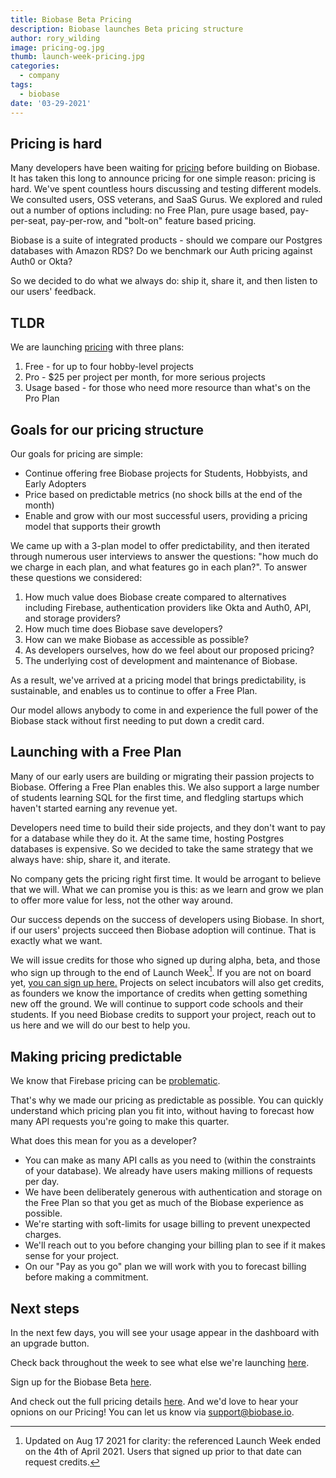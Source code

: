 ```yaml
---
title: Biobase Beta Pricing
description: Biobase launches Beta pricing structure
author: rory_wilding
image: pricing-og.jpg
thumb: launch-week-pricing.jpg
categories:
  - company
tags:
  - biobase
date: '03-29-2021'
---
```


## Pricing is hard

Many developers have been waiting for [pricing](/pricing) before building on Biobase. It has taken this long to announce pricing for one simple reason: pricing is hard. We've spent countless hours discussing and testing different models. We consulted users, OSS veterans, and SaaS Gurus. We explored and ruled out a number of options including: no Free Plan, pure usage based, pay-per-seat, pay-per-row, and "bolt-on" feature based pricing.

Biobase is a suite of integrated products - should we compare our Postgres databases with Amazon RDS? Do we benchmark our Auth pricing against Auth0 or Okta?

So we decided to do what we always do: ship it, share it, and then listen to our users' feedback.

## TLDR

We are launching [pricing](/pricing) with three plans:

1. Free - for up to four hobby-level projects
2. Pro - $25 per project per month, for more serious projects
3. Usage based - for those who need more resource than what's on the Pro Plan

## Goals for our pricing structure

Our goals for pricing are simple:

- Continue offering free Biobase projects for Students, Hobbyists, and Early Adopters
- Price based on predictable metrics (no shock bills at the end of the month)
- Enable and grow with our most successful users, providing a pricing model that supports their growth

We came up with a 3-plan model to offer predictability, and then iterated through numerous user interviews to answer the questions: "how much do we charge in each plan, and what features go in each plan?". To answer these questions we considered:

1. How much value does Biobase create compared to alternatives including Firebase, authentication providers like Okta and Auth0, API, and storage providers?
2. How much time does Biobase save developers?
3. How can we make Biobase as accessible as possible?
4. As developers ourselves, how do we feel about our proposed pricing?
5. The underlying cost of development and maintenance of Biobase.

As a result, we've arrived at a pricing model that brings predictability, is sustainable, and enables us to continue to offer a Free Plan.

Our model allows anybody to come in and experience the full power of the Biobase stack without first needing to put down a credit card.

## Launching with a Free Plan

Many of our early users are building or migrating their passion projects to Biobase. Offering a Free Plan enables this. We also support a large number of students learning SQL for the first time, and fledgling startups which haven't started earning any revenue yet.

Developers need time to build their side projects, and they don't want to pay for a database while they do it. At the same time, hosting Postgres databases is expensive. So we decided to take the same strategy that we always have: ship, share it, and iterate.

No company gets the pricing right first time. It would be arrogant to believe that we will. What we can promise you is this: as we learn and grow we plan to offer more value for less, not the other way around.

Our success depends on the success of developers using Biobase. In short, if our users' projects succeed then Biobase adoption will continue. That is exactly what we want.

We will issue credits for those who signed up during alpha, beta, and those who sign up through to the end of Launch Week[^1]. If you are not on board yet, [you can sign up here.](http://www.biobase.io) Projects on select incubators will also get credits, as founders we know the importance of credits when getting something new off the ground. We will continue to support code schools and their students. If you need Biobase credits to support your project, reach out to us here and we will do our best to help you.

## Making pricing predictable

We know that Firebase pricing can be [problematic](https://medium.com/madhash/how-not-to-get-a-30k-bill-from-firebase-37a6cb3abaca).

That's why we made our pricing as predictable as possible. You can quickly understand which pricing plan you fit into, without having to forecast how many API requests you're going to make this quarter.

What does this mean for you as a developer?

- You can make as many API calls as you need to (within the constraints of your database). We already have users making millions of requests per day.
- We have been deliberately generous with authentication and storage on the Free Plan so that you get as much of the Biobase experience as possible.
- We're starting with soft-limits for usage billing to prevent unexpected charges.
- We'll reach out to you before changing your billing plan to see if it makes sense for your project.
- On our "Pay as you go" plan we will work with you to forecast billing before making a commitment.

## Next steps

In the next few days, you will see your usage appear in the dashboard with an upgrade button.

Check back throughout the week to see what else we're launching [here](/blog/launch-week).

Sign up for the Biobase Beta [here](https://biobase.studio/dashboard).

And check out the full pricing details [here](/pricing). And we'd love to hear your opnions on our Pricing! You can let us know via support@biobase.io.

[^1]: Updated on Aug 17 2021 for clarity: the referenced Launch Week ended on the 4th of April 2021. Users that signed up prior to that date can request credits.
